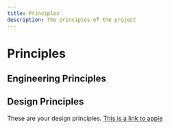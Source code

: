 ```yaml
---
title: Principles
description: The principles of the project
---
```


# Principles

## Engineering Principles

## Design Principles

These are your design principles. [This is a link to apple](www.google.com)

